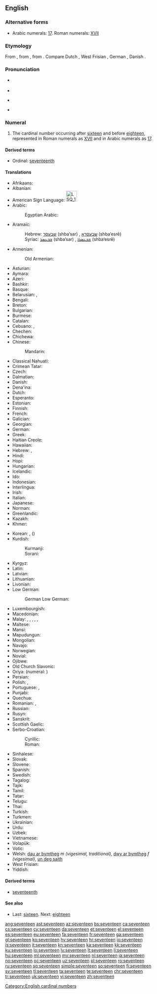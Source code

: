 ==English==
{{number box|en|17}}
{{wikipedia}}

===Alternative forms===
* Arabic numerals: [[17]]. Roman numerals: [[XVII]]

===Etymology===
From {{etyl|enm|en}} {{term|seventene|lang=enm}}, from {{etyl|ang|en}} {{m|ang|seofontīene}}, from {{etyl|gem-pro|en}} {{m|gem-pro|*sebuntehun}}. Compare Dutch {{term|zeventien|lang=nl}}, West Frisian {{term|santjin|lang=fy}}, German {{term|siebzehn|lang=de}}, Danish {{term|sytten|lang=da}}.

===Pronunciation===
* {{qualifier|next word stressed near the first syllable}}
*: {{a|UK|US}} {{IPA|/ˈsɛv.ən.tiːn/|lang=en}}
* {{audio|en-us-seventeen.ogg|Audio (US)|lang=en}}
* {{qualifier|next word stressed after the first syllable}}
*: {{a|UK|US}} {{IPA|/ˌsɛv.ənˈtiːn/|lang=en}}
* {{rhymes|iːn|lang=en}}

===Numeral===
{{head|en|numeral}}

# The cardinal number occurring after [[sixteen]] and before [[eighteen]], represented in Roman numerals as [[XVII]] and in Arabic numerals as [[17]].

====Derived terms====
* Ordinal: [[seventeenth]]

====Translations====
{{trans-top|cardinal number}}
* Afrikaans: {{t|af|sewentien}}
* Albanian: {{t|sq|shtatëmbëdhjetë}}
* American Sign Language: [[Image:LSQ 17.jpg|35px]]
* Arabic: {{t|ar|سَبْعَةَ عَشَرَ}}
*: Egyptian Arabic: {{t|arz|سبعتاشر|tr=sabaʿtaašar|sc=Arab}}
* Aramaic:
*: Hebrew: [[שבעסר]] (shba‘sar) {{g|m}}, [[שבעסרא]] (shba‘esrē) {{g|f}}
*: Syriac: [[ܫܒܥܣܪ]] (shba‘sar) {{g|m}}, [[ܫܒܥܣܪܐ]] (shba‘esrē) {{g|f}}
* Armenian: {{t+|hy|տասնյոթ}}
*: Old Armenian: {{t|xcl|եօթնեւտասն|sc=Armn}}
* Asturian: {{t+|ast|diecisiete}}
* Aymara: {{t|ay|tunka paqallquni}}
* Azeri: {{t+|az|on yeddi}}
* Bashkir: {{t|ba|ун ете|sc=Cyrl}}
* Basque: {{t+|eu|hamazazpi}}
* Belarusian: {{t|be|сямна́ццаць|sc=Cyrl}}, {{t|be|семна́ццаць|sc=Cyrl}}
* Bengali: {{t|bn|সতেরো|tr=shôtero}}
* Breton: {{t+|br|seitek}}
* Bulgarian: {{t|bg|седемна́десет|sc=Cyrl}}
* Burmese: {{t|my|ဆယ့်ခုနစ်|sc=Mymr}}
* Catalan: {{t+|ca|disset}}
* Cebuano: {{t|ceb|napulo`g pito}}, {{t|ceb|disesyete}}
* Chechen: {{t|ce|вуьрхӏитта}}
* Chichewa: {{t|ny|khumi n'zisanu n'ziwiri}}
* Chinese:
*: Mandarin: {{t+|cmn|十七|tr=shíqī}}
* Classical Nahuatl: {{t|nci|caxtōlli omōme}}
* Crimean Tatar: {{t|crh|on yedi}}
* Czech: {{t+|cs|sedmnáct}}
* Dalmatian: {{l|dlm|dichisapto}}
* Danish: {{t+|da|sytten}}
* Dena'ina: {{t|tfn|qents'eghuy'i beq'di}}
* Dutch: {{t+|nl|zeventien|f}}
* Esperanto: {{t|eo|dek sep}}
* Estonian: {{t+|et|seitseteist}}
* Finnish: {{t+|fi|seitsemäntoista}}
* French: {{t+|fr|dix-sept|m}}
* Galician: {{t+|gl|dezasete}}
* Georgian: {{t|ka|ჩვიდმეტი|sc=Geor}}
* German: {{t+|de|siebzehn}}
* Greek: {{t+|el|δεκαεπτά}}
* Haitian Creole: {{t|ht|disèt}}
* Hawaiian: {{t|haw|ʻumikūmāhiku}}
* Hebrew: {{t|he|שְׁבַע־עֶשְׂרֵה|tr=shva esre|f}} {{qualifier|used in counting}}, {{t|he|שִׁבְעָה־עָשָׂר|tr=shiv'a asar|m}}
* Hindi: {{t+|hi|सत्रह|tr=satrah}}
* Hopi: {{t|hop|pakwt niikyang tsange’ siikya’ta}}
* Hungarian: {{t+|hu|tizenhét}}
* Icelandic: {{t+|is|sautján}}
* Ido: {{t|io|dek-e-sep}}
* Indonesian: {{t|id|tujuh belas}}
* Interlingua: {{t|ia|dece-septe}}
* Irish: {{t+|ga|seacht déag}}
* Italian: {{t+|it|diciassette}}
* Japanese: {{t+|ja|十七|tr=じゅうなな, jūnana, じゅうしち, jūshichi}}
* Norman: {{t|nrf|dgiêx-sept}}
* Greenlandic: {{t|kl|arvirsaniq-marluk}}
* Kazakh: {{t+|kk|он жеті|sc=Cyrl}}
* Khmer: {{t|km|ដប់ប្រាំពីរ|tr=dop pram pī}}
{{trans-mid}}
* Korean: {{t+|ko|열일곱}}, {{t+|ko|십칠}} ({{t+|ko|十七}})
* Kurdish:
*: Kurmanji: {{t+|ku|hevde}}
*: Sorani: {{t|ckb|حەڤدە|tr=ḧevde}}
* Kyrgyz: {{t|ky|он жети|sc=Cyrl}}
* Latin: {{t+|la|septendecim}}
* Latvian: {{t+|lv|septiņpadsmit}}
* Lithuanian: {{t+|lt|septyniolika}}
* Livonian: {{t|liv|seistuoistõn}}
* Low German: {{t+|nds|söventeihn}}
*: German Low German: {{t+|nds-de|söventeihn}}
* Luxembourgish: {{t-needed|lb}}
* Macedonian: {{t|mk|седумнаесет|tr=sedumnáeset}}
* Malay: {{t|ms|tujuh belas}}, {{t|ms|pitu belas}}, {{t|ms|sepuluh tujuh}}, {{t|ms|sepuluh pitu}}, {{t|ms|satu puluh tujuh}}, {{t|ms|satu puluh pitu}}
* Maltese: {{t|mt|sbatax}}
* Mansi: {{t|mns|сатхуйплов|tr=sātxujplow}}
* Mapudungun: {{t|arn|marirekle}}
* Mongolian: {{t|mn|арван долоо‎|sc=Cyrl}}
* Navajo: {{t|nv|tsostsʼidtsʼáadah}}
* Norwegian: {{t+|no|sytten}}
* Novial: {{t|nov|dek-set}}
* Ojibwe: {{t|oj|ashi-niizhwaaswi}}
* Old Church Slavonic: {{t|cu|сєдмь на дєсѧтє|sc=Cyrs}}
* Oriya: {{t|or|ସତର|tr=satar|sc=Orya}} (numeral: {{t|or|୧୭}})
* Persian: {{t+|fa|هفده|tr=hefda'}}
* Polish: {{t+|pl|siedemnaście}}, {{qualifier|collective}} {{t|pl|siedemnaścioro}}
* Portuguese: {{t+|pt|dezassete}}, {{t+|pt|dezessete}}
* Punjabi: {{t|pa|ਸਤਾਰ੍ਹਾਂ|tr=satārhāṅ|sc=Guru}}
* Quechua: {{t|qu|chunka qanchisniyuq}}
* Romanian: {{t+|ro|șaptesprezece}}, {{t+|ro|șapteșpe}} {{qualifier|informal}}
* Russian: {{t+|ru|семна́дцать}}
* Rusyn: {{t|rue|сімна́дцить|sc=Cyrl}}
* Sanskrit: {{t|sa|सप्तदश|tr=saptádaśa}}
* Scottish Gaelic: {{t|gd|seachd}} {{t|gd|deug}}
* Serbo-Croatian:
*: Cyrillic: {{t|sh|седамнаест}}
*: Roman: {{t|sh|sedamnaest}}
* Sinhalese: {{t|si|දහහත}}
* Slovak: {{t|sk|sedemnásť}}
* Slovene: {{t+|sl|sedemnajst}}
* Spanish: {{t+|es|diecisiete}}
* Swedish: {{t+|sv|sjutton}}
* Tagalog: {{t+|tl|labimpito}}
* Tajik: {{t|tg|ҳафдаҳ|sc=Cyrl}}
* Tamil: {{t-needed|ta}}
* Tatar: {{t|tt|унҗиде|sc=Cyrl}}
* Telugu: {{t+|te|పదిహేడు}}
* Thai: {{t|th|สิบเจ็ด|sc=Thai}}
* Turkish: {{t+|tr|on yedi}}
* Turkmen: {{t+|tk|on ýedi}}
* Ukrainian: {{t+|uk|сімна́дцять|sc=Cyrl}}
* Urdu: {{t|ur|سترہ|tr=satrah}}
* Uzbek: {{t+|uz|oʻn yetti}}
* Vietnamese: {{t|vi|mười bảy}}
* Volapük: {{t|vo|degvel}}
* Votic: {{t|vot|seitseetõššõmõt}}
* Welsh: [[dau ar bymtheg]] ''m (vigesimal, traditional)'', [[dwy ar bymtheg]] ''f (vigesimal)'', [[un deg saith]] {{qualifier|decimal}}
* West Frisian: {{t+|fy|santjin}}
* Yiddish: {{t|yi|זיבעצן|sc=Hebr}}
{{trans-bottom}}

====Derived terms====
* [[seventeenth]]

====See also====
* Last: [[sixteen]]. Next: [[eighteen]]

[[Category:English cardinal numbers]]

[[ang:seventeen]]
[[ast:seventeen]]
[[az:seventeen]]
[[bs:seventeen]]
[[ca:seventeen]]
[[cs:seventeen]]
[[cy:seventeen]]
[[da:seventeen]]
[[et:seventeen]]
[[el:seventeen]]
[[es:seventeen]]
[[eu:seventeen]]
[[fa:seventeen]]
[[fr:seventeen]]
[[ga:seventeen]]
[[gl:seventeen]]
[[ko:seventeen]]
[[hy:seventeen]]
[[hr:seventeen]]
[[io:seventeen]]
[[is:seventeen]]
[[it:seventeen]]
[[kn:seventeen]]
[[ka:seventeen]]
[[kk:seventeen]]
[[ku:seventeen]]
[[lo:seventeen]]
[[lv:seventeen]]
[[lt:seventeen]]
[[li:seventeen]]
[[hu:seventeen]]
[[ml:seventeen]]
[[my:seventeen]]
[[nl:seventeen]]
[[ja:seventeen]]
[[no:seventeen]]
[[oc:seventeen]]
[[uz:seventeen]]
[[pl:seventeen]]
[[ro:seventeen]]
[[ru:seventeen]]
[[sq:seventeen]]
[[simple:seventeen]]
[[so:seventeen]]
[[fi:seventeen]]
[[sv:seventeen]]
[[tl:seventeen]]
[[ta:seventeen]]
[[te:seventeen]]
[[chr:seventeen]]
[[tr:seventeen]]
[[uk:seventeen]]
[[vi:seventeen]]
[[zh:seventeen]]